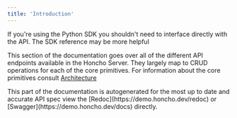 ```yaml
---
title: 'Introduction'
---
```


<Note>
  If you're using the Python SDK you shouldn't need to interface directly with the 
  API. The SDK reference may be more helpful
</Note>

This section of the documentation goes over all of the different API endpoints available in the Honcho 
Server. They largely map to CRUD operations for each of the core primitives. For information about the core
primitives consult [Architecture](/getting-started/Architecture)

<Warning>
  This part of the documentation is autogenerated for the most up to date and accurate API spec view the 
  [Redoc](https://demo.honcho.dev/redoc) or [Swagger](https://demo.honcho.dev/docs) directly.
</Warning>
